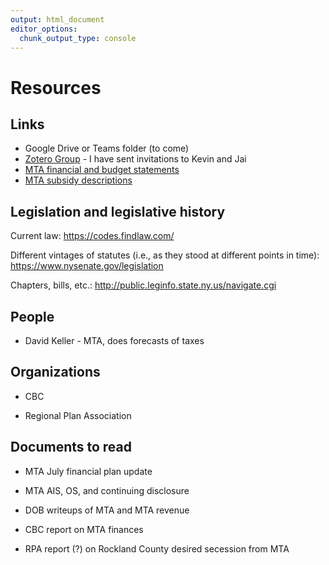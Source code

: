 ```yaml
---
output: html_document
editor_options: 
  chunk_output_type: console
---
```


# Resources

## Links

-   Google Drive or Teams folder (to come)
-   [Zotero Group](https://www.zotero.org/groups/4744647/mta_revenue) - I have sent invitations to Kevin and Jai
-   [MTA financial and budget statements](https://new.mta.info/transparency/financial-information/financial-and-budget-statements)
-   [MTA subsidy descriptions](https://new.mta.info/budget/dedicated-taxes)

## Legislation and legislative history

Current law: <https://codes.findlaw.com/>

Different vintages of statutes (i.e., as they stood at different points in time): <https://www.nysenate.gov/legislation>

Chapters, bills, etc.: <http://public.leginfo.state.ny.us/navigate.cgi>

## People

-   David Keller - MTA, does forecasts of taxes

## Organizations

-   CBC

-   Regional Plan Association

## Documents to read

-   MTA July financial plan update

-   MTA AIS, OS, and continuing disclosure

-   DOB writeups of MTA and MTA revenue

-   CBC report on MTA finances

-   RPA report (?) on Rockland County desired secession from MTA

